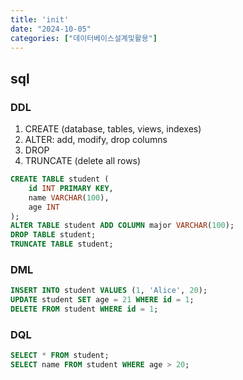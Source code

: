 ```yaml
---
title: 'init'
date: "2024-10-05"
categories: ["데이터베이스설계및활용"]
---
```


## sql
### DDL
1. CREATE (database, tables, views, indexes)
2. ALTER: add, modify, drop columns
3. DROP
4. TRUNCATE (delete all rows)
```sql
CREATE TABLE student (
    id INT PRIMARY KEY,
    name VARCHAR(100),
    age INT
);
ALTER TABLE student ADD COLUMN major VARCHAR(100);
DROP TABLE student;
TRUNCATE TABLE student;
```

### DML
```sql
INSERT INTO student VALUES (1, 'Alice', 20);
UPDATE student SET age = 21 WHERE id = 1;
DELETE FROM student WHERE id = 1;
```

### DQL
```sql
SELECT * FROM student;
SELECT name FROM student WHERE age > 20;
```
